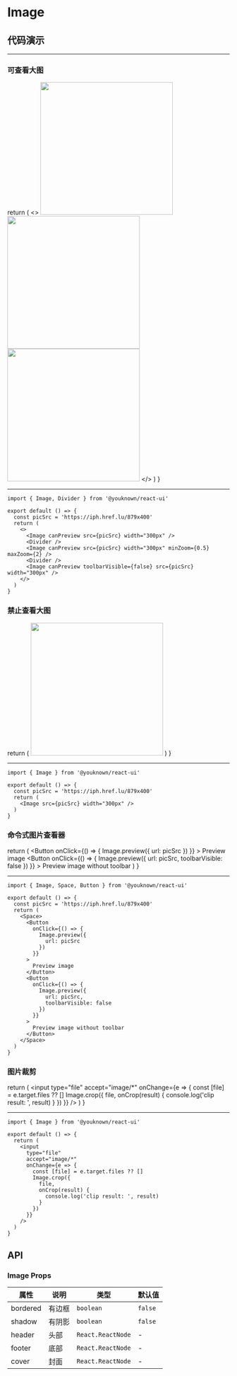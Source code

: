 # Image

## 代码演示



---

### 可查看大图

  return (
    <>
      <Image canPreview src={picSrc} width="300px" />
      <Divider />
      <Image canPreview src={picSrc} width="300px" minZoom={0.5} maxZoom={2} />
      <Divider />
      <Image canPreview toolbarVisible={false} src={picSrc} width="300px" />
    </>
  )
}

<ImageCanPreview />

---

```tsx
import { Image, Divider } from '@youknown/react-ui'

export default () => {
  const picSrc = 'https://iph.href.lu/879x400'
  return (
    <>
      <Image canPreview src={picSrc} width="300px" />
      <Divider />
      <Image canPreview src={picSrc} width="300px" minZoom={0.5} maxZoom={2} />
      <Divider />
      <Image canPreview toolbarVisible={false} src={picSrc} width="300px" />
    </>
  )
}
```

### 禁止查看大图

  return (
    <Image src={picSrc} width="300px" />
  )
}

<ImageCanNotPreview />

---

```tsx
import { Image } from '@youknown/react-ui'

export default () => {
  const picSrc = 'https://iph.href.lu/879x400'
  return (
    <Image src={picSrc} width="300px" />
  )
}
```

### 命令式图片查看器

  return (
    <Space>
      <Button
        onClick={() => {
          Image.preview({
            url: picSrc
          })
        }}
      >
        Preview image
      </Button>
      <Button
        onClick={() => {
          Image.preview({
            url: picSrc,
            toolbarVisible: false
          })
        }}
      >
        Preview image without toolbar
      </Button>
    </Space>
  )
}

<ImageCommand />

---

```tsx
import { Image, Space, Button } from '@youknown/react-ui'

export default () => {
  const picSrc = 'https://iph.href.lu/879x400'
  return (
    <Space>
      <Button
        onClick={() => {
          Image.preview({
            url: picSrc
          })
        }}
      >
        Preview image
      </Button>
      <Button
        onClick={() => {
          Image.preview({
            url: picSrc,
            toolbarVisible: false
          })
        }}
      >
        Preview image without toolbar
      </Button>
    </Space>
  )
}
```

### 图片裁剪

  return (
    <input
      type="file"
      accept="image/*"
      onChange={e => {
        const [file] = e.target.files ?? []
        Image.crop({
          file,
          onCrop(result) {
            console.log('clip result: ', result)
          }
        })
      }}
    />
  )
}

<ImageCrop />

---

```tsx
import { Image } from '@youknown/react-ui'

export default () => {
  return (
    <input
      type="file"
      accept="image/*"
      onChange={e => {
        const [file] = e.target.files ?? []
        Image.crop({
          file,
          onCrop(result) {
            console.log('clip result: ', result)
          }
        })
      }}
    />
  )
}
```

## API

### Image Props

| 属性       | 说明               | 类型              | 默认值   |
| ---------- | ------------------ | ----------------- | -------- |
| bordered    | 有边框           | `boolean`         | `false`  |
| shadow    | 有阴影           | `boolean`         | `false`  |
| header    | 头部           | `React.ReactNode`         | -  |
| footer    | 底部           | `React.ReactNode`         | -  |
| cover    | 封面           | `React.ReactNode`         | -  |
